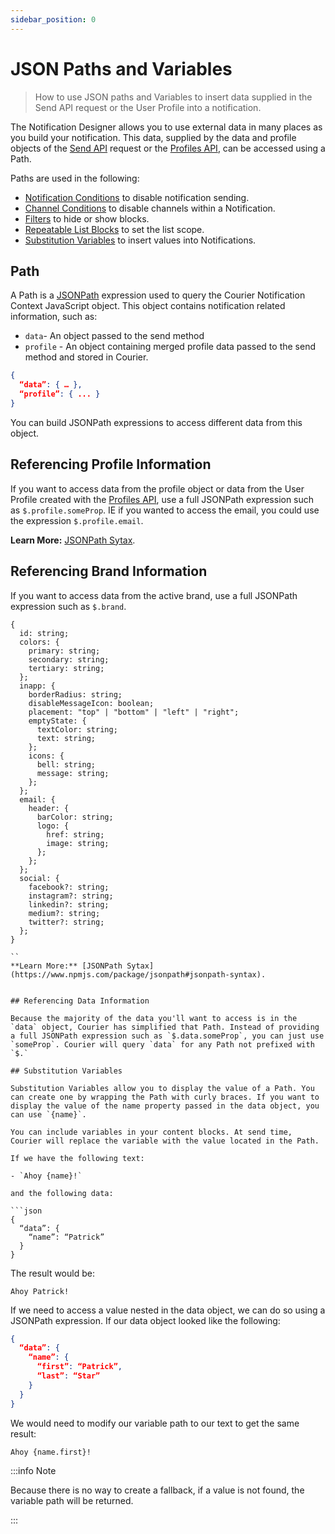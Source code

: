 ```yaml
---
sidebar_position: 0
---
```


# JSON Paths and Variables

> How to use JSON paths and Variables to insert data supplied in the Send API request or the User Profile into a notification.

The Notification Designer allows you to use external data in many places as you build your notification. This data, supplied by the data and profile objects of the [Send API](../../reference/send/intro.mdx) request or the [Profiles API](../../reference/profiles/intro.mdx), can be accessed using a Path.

Paths are used in the following:

- [Notification Conditions](../notification-settings/send-conditions.mdx) to disable notification sending.
- [Channel Conditions](../notification-settings/send-conditions.mdx/#for-notifications-and-channels) to disable channels within a Notification.
- [Filters](https://help.courier.com/en/articles/4193090-content-block-basics) to hide or show blocks.
- [Repeatable List Blocks](https://help.courier.com/en/articles/4209135-working-with-list-blocks) to set the list scope.
- [Substitution Variables](https://help.courier.com/en/articles/4260757-using-variables-to-insert-user-data-into-a-notification) to insert values into Notifications.  

## Path

A Path is a [JSONPath](https://www.npmjs.com/package/jsonpath) expression used to query the Courier Notification Context JavaScript object. This object contains notification related information, such as:

- `data`- An object passed to the send method
- `profile` - An object containing merged profile data passed to the send method and stored in Courier.

```json
{
  “data”: { … },
  “profile”: { ... }
}
```

You can build JSONPath expressions to access different data from this object. 

## Referencing Profile Information

If you want to access data from the profile object or data from the User Profile created with the [Profiles API](../../reference/profiles/intro.mdx), use a full JSONPath expression such as `$.profile.someProp`. IE if you wanted to access the email, you could use the expression `$.profile.email`.

**Learn More:** [JSONPath Sytax](https://www.npmjs.com/package/jsonpath#jsonpath-syntax).

## Referencing Brand Information

If you want to access data from the active brand, use a full JSONPath expression such as `$.brand`. 

```
{
  id: string;
  colors: {
    primary: string;
    secondary: string;
    tertiary: string;
  };
  inapp: {
    borderRadius: string;
    disableMessageIcon: boolean;
    placement: "top" | "bottom" | "left" | "right";
    emptyState: {
      textColor: string;
      text: string;
    };
    icons: {
      bell: string;
      message: string;
    };
  };
  email: {
    header: {
      barColor: string;
      logo: {
        href: string;
        image: string;
      };
    };
  };
  social: {
    facebook?: string;
    instagram?: string;
    linkedin?: string;
    medium?: string;
    twitter?: string;
  };
}

``
**Learn More:** [JSONPath Sytax](https://www.npmjs.com/package/jsonpath#jsonpath-syntax).


## Referencing Data Information

Because the majority of the data you'll want to access is in the `data` object, Courier has simplified that Path. Instead of providing a full JSONPath expression such as `$.data.someProp`, you can just use `someProp`. Courier will query `data` for any Path not prefixed with `$.` 

## Substitution Variables

Substitution Variables allow you to display the value of a Path. You can create one by wrapping the Path with curly braces. If you want to display the value of the name property passed in the data object, you can use `{name}`. 

You can include variables in your content blocks. At send time, Courier will replace the variable with the value located in the Path.

If we have the following text:

- `Ahoy {name}!`

and the following data:

```json
{
  “data”: {
    “name”: “Patrick”
  }
}
```

The result would be:

`Ahoy Patrick!`

If we need to access a value nested in the data object, we can do so using a JSONPath expression. If our data object looked like the following:

```json
{
  “data”: {
    “name”: {
      “first”: “Patrick”,
      “last”: “Star”
    }
  }
}
```

We would need to modify our variable path to our text to get the same result:

`Ahoy {name.first}!`

:::info Note

Because there is no way to create a fallback, if a value is not found, the variable path will be returned.

:::